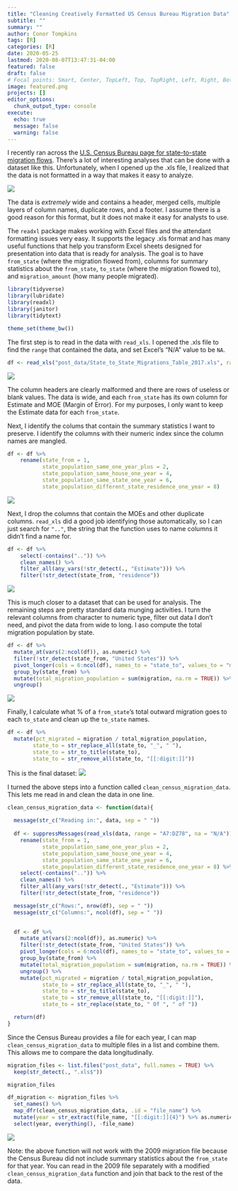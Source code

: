 ```yaml
---
title: "Cleaning Creatively Formatted US Census Bureau Migration Data"
subtitle: ""
summary: ""
author: Conor Tompkins
tags: [R]
categories: [R]
date: 2020-05-25
lastmod: 2020-08-07T13:47:31-04:00
featured: false
draft: false
# Focal points: Smart, Center, TopLeft, Top, TopRight, Left, Right, BottomLeft, Bottom, BottomRight.
image: featured.png
projects: []
editor_options: 
  chunk_output_type: console
execute: 
  echo: true
  message: false
  warning: false
---
```


I recently ran across the [U.S. Census Bureau page for state-to-state migration flows](https://www.census.gov/data/tables/time-series/demo/geographic-mobility/state-to-state-migration.html). There's a lot of interesting analyses that can be done with a dataset like this. Unfortunately, when I opened up the .xls file, I realized that the data is not formatted in a way that makes it easy to analyze.

![](screenshot_1.png)

The data is *extremely* wide and contains a header, merged cells, multiple layers of column names, duplicate rows, and a footer. I assume there is a good reason for this format, but it does not make it easy for analysts to use.

The `readxl` package makes working with Excel files and the attendant formatting issues very easy. It supports the legacy .xls format and has many useful functions that help you transform Excel sheets designed for presentation into data that is ready for analysis. The goal is to have `from_state` (where the migration flowed from), columns for summary statistics about the `from_state`, `to_state` (where the migration flowed to), and `migration_amount` (how many people migrated).

```r
library(tidyverse)
library(lubridate)
library(readxl)
library(janitor)
library(tidytext)

theme_set(theme_bw())
```

The first step is to read in the data with `read_xls`. I opened the .xls file to find the `range` that contained the data, and set Excel's "N/A" value to be `NA`.

```r
df <- read_xls("post_data/State_to_State_Migrations_Table_2017.xls", range = "A7:DZ78", na = "N/A")
```

![](screenshot_2.png)

The column headers are clearly malformed and there are rows of useless or blank values. The data is wide, and each `from_state` has its own column for Estimate and MOE (Margin of Error). For my purposes, I only want to keep the Estimate data for each `from_state`.

Next, I identify the colums that contain the summary statistics I want to preserve. I identify the columns with their numeric index since the column names are mangled.

```r
df <- df %>% 
    rename(state_from = 1,
           state_population_same_one_year_plus = 2,
           state_population_same_house_one_year = 4,
           state_population_same_state_one_year = 6,
           state_population_different_state_residence_one_year = 8)
```

![](screenshot_3.png)

Next, I drop the columns that contain the MOEs and other duplicate columns. `read_xls` did a good job identifying those automatically, so I can just search for `".."`, the string that the function uses to name columns it didn't find a name for.

```r
df <- df %>% 
    select(-contains("..")) %>%
    clean_names() %>%
    filter_all(any_vars(!str_detect(., "Estimate"))) %>%
    filter(!str_detect(state_from, "residence"))
```

![](screenshot_4.png)

This is much closer to a dataset that can be used for analysis. The remaining steps are pretty standard data munging activities. I turn the relevant columns from character to numeric type, filter out data I don't need, and pivot the data from wide to long. I aso compute the total migration population by state.

```r
df <- df %>%
  mutate_at(vars(2:ncol(df)), as.numeric) %>%
  filter(!str_detect(state_from, "United States")) %>%
  pivot_longer(cols = 6:ncol(df), names_to = "state_to", values_to = "migration") %>%
  group_by(state_from) %>%
  mutate(total_migration_population = sum(migration, na.rm = TRUE)) %>%
  ungroup() 
```

![](screenshot_5.png)

Finally, I calculate what % of a `from_state`'s total outward migration goes to each `to_state` and clean up the `to_state` names.

```r
df <- df %>% 
  mutate(pct_migrated = migration / total_migration_population,
        state_to = str_replace_all(state_to, "_", " "),
        state_to = str_to_title(state_to),
        state_to = str_remove_all(state_to, "[[:digit:]]"))
```

This is the final dataset: ![](screenshot_6.png)

I turned the above steps into a function called `clean_census_migration_data`. This lets me read in and clean the data in one line.

```r
clean_census_migration_data <- function(data){
  
  message(str_c("Reading in:", data, sep = " "))
  
  df <- suppressMessages(read_xls(data, range = "A7:DZ78", na = "N/A")) %>%
    rename(state_from = 1,
           state_population_same_one_year_plus = 2,
           state_population_same_house_one_year = 4,
           state_population_same_state_one_year = 6,
           state_population_different_state_residence_one_year = 8) %>%
    select(-contains("..")) %>%
    clean_names() %>%
    filter_all(any_vars(!str_detect(., "Estimate"))) %>%
    filter(!str_detect(state_from, "residence"))

  message(str_c("Rows:", nrow(df), sep = " "))
  message(str_c("Columns:", ncol(df), sep = " "))
          

  df <- df %>%
    mutate_at(vars(2:ncol(df)), as.numeric) %>%
    filter(!str_detect(state_from, "United States")) %>%
    pivot_longer(cols = 6:ncol(df), names_to = "state_to", values_to = "migration") %>%
    group_by(state_from) %>%
    mutate(total_migration_population = sum(migration, na.rm = TRUE)) %>%
    ungroup() %>%
    mutate(pct_migrated = migration / total_migration_population,
           state_to = str_replace_all(state_to, "_", " "),
           state_to = str_to_title(state_to),
           state_to = str_remove_all(state_to, "[[:digit:]]"),
           state_to = str_replace(state_to, " Of ", " of "))

  return(df)
}
```

Since the Census Bureau provides a file for each year, I can map `clean_census_migration_data` to multiple files in a list and combine them. This allows me to compare the data longitudinally.

```r
migration_files <- list.files("post_data", full.names = TRUE) %>% 
  keep(str_detect(., ".xls$"))

migration_files
```

```r
df_migration <- migration_files %>% 
  set_names() %>% 
  map_dfr(clean_census_migration_data, .id = "file_name") %>% 
  mutate(year = str_extract(file_name, "[[:digit:]]{4}") %>% as.numeric) %>% 
  select(year, everything(), -file_name)
```

![](screenshot_7.png)

Note: the above function will not work with the 2009 migration file because the Census Bureau did not include summary statistics about the `from_state` for that year. You can read in the 2009 file separately with a modified `clean_census_migration_data` function and join that back to the rest of the data.
